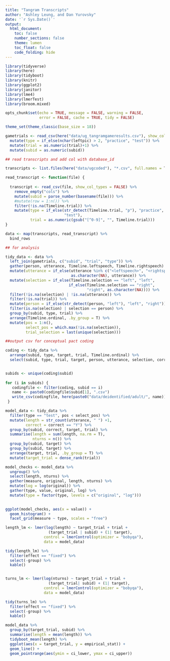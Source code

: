 ```yaml
---
title: "Tangram Transcripts"
author: "Ashley Leung, and Dan Yurovsky"
date: '`r Sys.Date()`'
output: 
  html_document:
    toc: false
    number_sections: false
    theme: lumen
    toc_float: false
    code_folding: hide
---
```


```r
library(tidyverse)
library(here)
library(tidyboot)
library(knitr)
library(ggplot2)
library(janitor)
library(lme4)
library(lmerTest)
library(broom.mixed)

opts_chunk$set(echo = TRUE, message = FALSE, warning = FALSE, 
               error = FALSE, cache = TRUE, tidy = FALSE)

theme_set(theme_classic(base_size = 18))
```


```r

gametrials <- read_csv(here("data/ug_tangramgameresults.csv"), show_col_types = FALSE) %>%
  mutate(type = if_else(nchar(leftpic) > 2, "practice", "test")) %>%
  mutate(trial = as.numeric(trial)+1) %>%
  mutate(subid = as.numeric(subid))

## read transcripts and add col with database_id

transcripts <- list.files(here("data/ugcoded"), "*.csv", full.names = T)

read_transcript <- function(file) {
  
  transcript <- read_csv(file, show_col_types = FALSE) %>%
    remove_empty("cols") %>%
    mutate(subid = parse_number(basename(file))) %>%
    #mutate(row = 1:n()) %>%
    filter(!is.na(Timeline.trial)) %>% 
    mutate(type = if_else(str_detect(Timeline.trial, "p"), "practice", 
                          "test"),
           trial = as.numeric(gsub("[^0-9]", "", Timeline.trial)))
}

data <- map(transcripts, read_transcript) %>%
  bind_rows
```


```r

## for analysis

tidy_data <- data %>%
  left_join(gametrials, c("subid", "trial", "type")) %>%
  gather(person, utterance, Timeline.leftspeech, Timeline.rightspeech) %>%
  mutate(utterance = if_else(utterance %in% c("<leftspeech>", "<rightspeech>"),
                             as.character(NA), utterance)) %>%
  mutate(selection = if_else(Timeline.selection == "left", "left",
                            if_else(Timeline.selection == "right",
                                    "right", as.character(NA)))) %>%
  filter(!is.na(selection) | !is.na(utterance)) %>%
  filter(!is.na(trial)) %>%
  mutate(person = if_else(str_detect(person, "left"), "left", "right")) %>%
  filter(is.na(selection) | selection == person) %>%
  group_by(subid, type, trial) %>%
  arrange(Timeline.ordinal, .by_group = T) %>%
  mutate(pos = 1:n(),
         select_pos = which.max(!is.na(selection)),
         trial_selection = last(unique(selection)))
```



```r
##output csv for conceptual pact coding

coding <- tidy_data %>%
  arrange(subid, type, target, trial, Timeline.ordinal) %>%
  select(subid, type, trial, target, person, utterance, selection, correct)


subids <- unique(coding$subid)
  
for (i in subids) {
   codingfile <- filter(coding, subid == i)
   name <- paste0(codingfile$subid[1], ".csv")
   write_csv(codingfile, here(paste0("data/deidentified/adult/", name)), na="", append = FALSE)
 }
```

```r
model_data <- tidy_data %>%
  filter(type == "test", pos < select_pos) %>%
  mutate(length = str_count(utterance, " ") +1,
         correct = correct == "Y") %>%
  group_by(subid, correct, target, trial) %>%
  summarise(length = sum(length, na.rm = T),
            nturns = n()) %>%
  group_by(subid, target) %>%
  group_by(subid, target) %>%
  arrange(target, trial, .by_group = T) %>%
  mutate(target_trial = dense_rank(trial))

model_checks <- model_data %>%
  ungroup() %>%
  select(length, nturns) %>%
  gather(measure, original, length, nturns) %>%
  mutate(log = log(original)) %>%
  gather(type, value, original, log) %>%
  mutate(type = factor(type, levels = c("original", "log")))
  

ggplot(model_checks, aes(x = value)) + 
  geom_histogram() + 
  facet_grid(measure ~ type, scales = "free")

length_lm <- lmer(log(length) ~ target_trial + trial +
                   (target_trial | subid) + (1| target), 
                 control = lmerControl(optimizer = "bobyqa"),
                 data = model_data)

tidy(length_lm) %>%
  filter(effect == "fixed") %>%
  select(-group) %>%
  kable()


turns_lm <- lmer(log(nturns) ~ target_trial + trial +
                   (target_trial| subid) + (1| target), 
                 control = lmerControl(optimizer = "bobyqa"),
                 data = model_data)

tidy(turns_lm) %>%
  filter(effect == "fixed") %>%
  select(-group) %>%
  kable()
```

```r
model_data %>%
  group_by(target_trial, subid) %>%
  summarise(length = mean(length)) %>%
  tidyboot_mean(length) %>%
  ggplot(aes(x = target_trial, y = empirical_stat)) + 
  geom_line() + 
  geom_pointrange(aes(ymin = ci_lower, ymax = ci_upper))
```